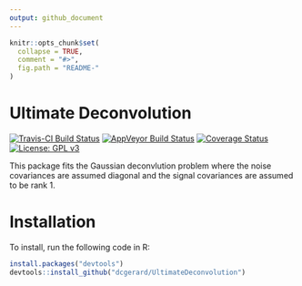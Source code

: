 ```yaml
---
output: github_document
---
```


<!-- README.md is generated from README.Rmd. Please edit that file -->

```r
knitr::opts_chunk$set(
  collapse = TRUE,
  comment = "#>",
  fig.path = "README-"
)
```
# Ultimate Deconvolution

[![Travis-CI Build Status](https://travis-ci.org/dcgerard/UltimateDeconvolution.svg?branch=master)](https://travis-ci.org/dcgerard/UltimateDeconvolution)
[![AppVeyor Build Status](https://ci.appveyor.com/api/projects/status/github/dcgerard/UltimateDeconvolution?branch=master&svg=true)](https://ci.appveyor.com/project/dcgerard/UltimateDeconvolution)
[![Coverage Status](https://img.shields.io/codecov/c/github/dcgerard/UltimateDeconvolution/master.svg)](https://codecov.io/github/dcgerard/UltimateDeconvolution?branch=master)
[![License: GPL v3](https://img.shields.io/badge/License-GPL%20v3-blue.svg)](http://www.gnu.org/licenses/gpl-3.0)


This package fits the Gaussian deconvlution problem where the noise covariances are assumed diagonal and the signal covariances are assumed to be rank 1.

# Installation

To install, run the following code in R:

```r
install.packages("devtools")
devtools::install_github("dcgerard/UltimateDeconvolution")
```

